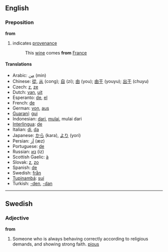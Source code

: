 ==English==
===Preposition===
'''from'''

#indicates [[provenance]]
#:This [[wine]] comes '''from''' [[France]]

====Translations====
*Arabic: [[من|مِن]] (min)
*Chinese: [[從]], [[从]] (cong); [[自]] (zi); [[由]] (you); [[由于]] (youyu); [[出于]] (chuyu) <!--the traditional of 于 is 於?-->
*Czech: [[z]], [[ze]]
*Dutch: [[van]], [[uit]]
*Esperanto: [[de]], [[el]]
*French: [[de#French|de]]
*German: [[von]], [[aus]]
*[[Guaraní]]: [[gui]]
*Indonesian: [[dari]], [[mulai]], mulai dari
*[[Interlingua]]: [[de#Interlingua|de]]
*Italian: [[di#Italian|di]], [[da#Italian|da]]
*Japanese: [[から]] (kara), [[より]] (yori)
*Persian: [[اَز]] (æz)
*Portuguese: [[de#Portuguese|de]]
*Russian: [[из]] (iz)
*Scottish Gaelic: [[à]]
*Slovak: [[z#Slovak|z]], [[zo#Slovak|zo]]
*Spanish: [[de#Spanish|de]]
*Swedish: [[från]]
*[[Tupinambá]]: [[suí]]
*Turkish: [[-den]], [[-dan]]

----

==Swedish==
===Adjective===
'''from''' 

#Someone who is always behaving correctly according to religious demands, and showing strong faith. [[pious]]